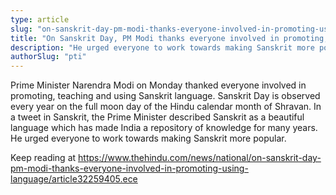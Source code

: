 ```yaml
---
type: article
slug: "on-sanskrit-day-pm-modi-thanks-everyone-involved-in-promoting-using-language"
title: "On Sanskrit Day, PM Modi thanks everyone involved in promoting, using language"
description: "He urged everyone to work towards making Sanskrit more popular."
authorSlug: "pti"
---
```


 Prime Minister Narendra Modi on Monday thanked everyone involved in promoting, teaching and using Sanskrit language. Sanskrit Day is observed every year on the full moon day of the Hindu calendar month of Shravan.
 In a tweet in Sanskrit, the Prime Minister described Sanskrit as a beautiful language which has made India a repository of knowledge for many years. He urged everyone to work towards making Sanskrit more popular. 

Keep reading at https://www.thehindu.com/news/national/on-sanskrit-day-pm-modi-thanks-everyone-involved-in-promoting-using-language/article32259405.ece
